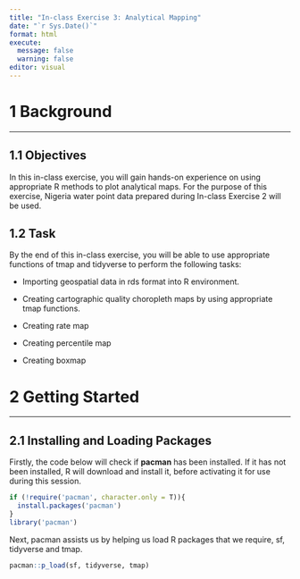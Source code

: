 ```yaml
---
title: "In-class Exercise 3: Analytical Mapping"
date: "`r Sys.Date()`"
format: html
execute:
  message: false
  warning: false
editor: visual
---
```


# **1 Background**

------------------------------------------------------------------------

## **1.1 Objectives**

In this in-class exercise, you will gain hands-on experience on using appropriate R methods to plot analytical maps. For the purpose of this exercise, Nigeria water point data prepared during In-class Exercise 2 will be used.

## **1.2 Task**

By the end of this in-class exercise, you will be able to use appropriate functions of tmap and tidyverse to perform the following tasks:

-   Importing geospatial data in rds format into R environment.

-   Creating cartographic quality choropleth maps by using appropriate tmap functions.

-   Creating rate map

-   Creating percentile map

-   Creating boxmap

# **2 Getting Started**

------------------------------------------------------------------------

## **2.1 Installing and Loading Packages**

Firstly, the code below will check if **pacman** has been installed. If it has not been installed, R will download and install it, before activating it for use during this session.

```r
if (!require('pacman', character.only = T)){
  install.packages('pacman')
}
library('pacman')
```

Next, pacman assists us by helping us load R packages that we require, sf, tidyverse and tmap.

```r
pacman::p_load(sf, tidyverse, tmap)

```
